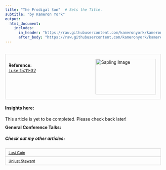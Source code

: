 ```yaml
---
title: "The Prodigal Son"  # Sets the Title.
subtitle: "by Kameron York"
output:
  html_document:
    includes:
      in_header: "https://raw.githubusercontent.com/kameronyork/kameronyork.github.io/main/parables/header.html"
      after_body: "https://raw.githubusercontent.com/kameronyork/kameronyork.github.io/main/parables/footer.html"
---
```

<br>
<div style="border: 1px solid lightgray; padding: 10px; overflow: hidden;">
<img src="https://raw.githubusercontent.com/kameronyork/kameronyork.github.io/main/docs/assets/coins.jpg" alt="Sapling Image" style="float: right; width: 195px; height: 115px; padding: 5px;">
<br>
<h4 style="text-align: left; margin: 0;">Reference:</h4>
<p style="text-align: left; margin: 0;">
<a href="https://www.churchofjesuschrist.org/study/scriptures/nt/luke/15?lang=eng&id=11-32#p11" target="_blank">Luke 15:11-32</a>
</p>
</div>

#### Insights here:

This article is yet to be completed. Please check back later!


<div style="margin-top: -10px;">
#### General Conference Talks:



##### Check out my other articles:

<link rel="stylesheet" href="https://kameronyork.github.io/scripting/themify-icons/themify-icons.css">
<div class="container">
<div class="row">
<div class="col-12 text-md-left">
<nav class="pagination mt-3">
<a class="nav nav-prev" href="https://www.kameronyork.com/parables/lost-coin.html" style="background-color: transparent; color: black; padding: 5px 10px; border: 1px solid lightgray; cursor: pointer; white-space: nowrap; font-size: 12px; display: flex; align-items: center;" 
onmouseover="this.style.backgroundColor='lightgray';" 
onmouseout="this.style.backgroundColor='transparent';" 
onmousedown="this.style.backgroundColor='gray';" 
onmouseup="this.style.backgroundColor='lightgray';">
<i class="ti-arrow-left mr-2"></i>
<span style="display: none;" class="d-md-inline-block">Lost Coin</span>
<span style="display: inline-block;" class="d-md-none">Lost Coin</span>
</a>
<a class="nav nav-next ml-3" href="https://www.kameronyork.com/parables/unjust-steward.html" style="background-color: transparent; color: black; padding: 5px 10px; border: 1px solid lightgray; cursor: pointer; white-space: nowrap; font-size: 12px; display: flex; align-items: center;" 
onmouseover="this.style.backgroundColor='lightgray';" 
onmouseout="this.style.backgroundColor='transparent';" 
onmousedown="this.style.backgroundColor='gray';" 
onmouseup="this.style.backgroundColor='lightgray';">
<span style="display: none;" class="d-md-inline-block">Unjust Steward</span>
<span style="display: inline-block;" class="d-md-none">Unjust Steward</span>
<i class="ti-arrow-right ml-2"></i>
</a>
</nav>
</div>
</div>
</div>